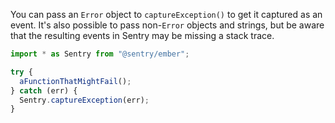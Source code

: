 You can pass an `Error` object to `captureException()` to get it captured as an event. It's also possible to pass non-`Error` objects and strings, but be aware that the resulting events in Sentry may be missing a stack trace.

```javascript
import * as Sentry from "@sentry/ember";

try {
  aFunctionThatMightFail();
} catch (err) {
  Sentry.captureException(err);
}
```

